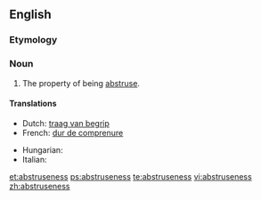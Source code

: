 ==English==

===Etymology===
{{suffix|abstruse|ness}}

===Noun===
{{en-noun|-}}

# The property of being [[abstruse]].

====Translations====
{{trans-top|the property of being abstruse}}
* Dutch: [[traag van begrip]]
* French: [[dur de comprenure]]
{{trans-mid}}
* Hungarian: {{t+|hu|homályosság}}
* Italian: {{t-|it|astruseria|f}}
{{trans-bottom}}

[[et:abstruseness]]
[[ps:abstruseness]]
[[te:abstruseness]]
[[vi:abstruseness]]
[[zh:abstruseness]]